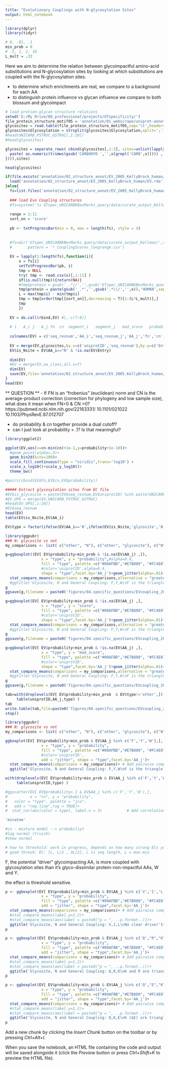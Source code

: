 ```yaml
---
title: "Evolutionary Couplings with N-glycosylation Sites"
output: html_notebook
---
```


```r
library(dplyr)
library(tidyr)

# 0, .01, .1
min_prob = 0
# .5, 1, 2, 10
L_mult = .33
```


Here we aim to determine the relation between glycoimpactful amino-acid substitutions and N-glycosylation sites by looking at which substitutions are coupled with the N-glycosylation sites. 

- to determine which enrichments are real, we compare to a background for each AA
- to distinguish protein influence vs glycan influence we compare to both blossum and glycoimpact

```r
# load protien-glycan structure relations
setwd('G:/My Drive/00_professional/projects/GTspecificity/')
file_protein_structure_motif05 = 'annotation/01_webscrape/uniprot-annotation_type_carbohyd-organism_human-filtered-reviewed.tsv'
glycosites = read.table(file_protein_structure_motif05,sep='\t',header=T,fill=T)[,-c(3:6)]
glycosites$Glycosylation = strsplit(glycosites$Glycosylation,split=';')
#head(UNICARB_PSTRUC_GSTRUC[,1:10])
#head(glycosites)

glycosites = separate_rows( cbind(glycosites[,1:3], sites=unlist(lapply( glycosites$Glycosylation , function(x){
  paste( as.numeric(trimws(gsub('CARBOHYD ','',x[grepl('CARB',x)]))) , collapse=',')
}))),sites)

head(glycosites)
```
```r
if(file.exists('annotation/02_structure_annot/EV_2005_KellyBrock_human/EV.rda')){
  load('annotation/02_structure_annot/EV_2005_KellyBrock_human/EV.rda')
}else{
  fs=list.files('annotation/02_structure_annot/EV_2005_KellyBrock_human/ec_files',full.names = T)
  
  ### load Evo Coupling structures
  #fs=system('ls GTspec_UNICARBKBevMarks_query/data/curate_output_Kellman/*/*_CouplingScores_longrange.csv',intern = T)
  
  range = 1:11
  sort_on = 'score'
  
  pb <- txtProgressBar(min = 0, max = length(fs), style = 3)
  
  
  #fs=dir('GTspec_UNICARBKBevMarks_query/data/curate_output_Kellman/',recursive = T,full.names = T,
  #       pattern = '*_CouplingScores_longrange.csv')
  
  EV = lapply(1:length(fs),function(i){
      x = fs[i]
      setTxtProgressBar(pb, i)
      tmp = NULL
      try( tmp <- read.csv(x)[,1:11] )
      if(is.null(tmp)){return(NA)}
      #tmp$protein = gsub('_.*|/','',gsub('GTspec_UNICARBKBevMarks_query/data/curate_output_Kellman/','',x))
      tmp$protein = paste(gsub('_.*','',gsub('.*\\/','',x)),'HUMAN',sep='_')
      L = max(tmp$i) - min(tmp$i)
      tmp = tmp[order(tmp[[sort_on]],decreasing = T)[1:(L*L_mult)],]
      tmp
      })
  
  EV = do.call(rbind,EV) #[,-c(7:8)]
  
  # i	A_i	j	A_j	fn	cn	segment_i	segment_j	mad_score	probability	score
  
  colnames(EV) = c('seq_resnum','AA_i','seq_resnum_j','AA_j','fn','cn','segment_i','segment_j','mad_score','probability','score','uniprotID')
  
  EV = merge(EV,glycosites,by.x=c('uniprotID','seq_resnum'),by.y=c('Entry.name','sites'),all.x=T)
  EV$is_Nsite = EV$AA_i=="N" & !is.na(EV$Entry)
  
  dim(EV)
  #EV = merge(EV,aa_class,all.x=T)
  dim(EV)
  save(EV,file='annotation/02_structure_annot/EV_2005_KellyBrock_human/EV.rda')
}
head(EV)


```


** QUESTION **
- If FN is an "frobenius" (euclidean) norm and CN is the average-product correction (correction for phylogeny and low sample size), what does it mean when FN=0 & CN >0?
https://pubmed.ncbi.nlm.nih.gov/22163331/
10.1101/021022
10.1103/PhysRevE.87.012707

- do probability & cn together provide a dual cutoff?
- can I just look at probability > .1? Is that meaningful?
```r
library(ggplot2)

ggplot(EV,aes(x=cn-min(cn)+1e-1,y=probability+1e-10))+
  #geom_point(alpha=.3)+
  geom_bin2d(bins=100)+
  scale_fill_continuous(type = "viridis",trans='log10') +
  scale_x_log10()+scale_y_log10()+
  theme_bw()

#pairs(cbind(EV$fn,EV$cn,EV$probability))
```


```r
##### Extract glycosylation sites from EC file
#EV$is_glycosite = paste(EV$seq_resnum,EV$uniprotID) %in% paste(UNICARB_PSTRUC_GSTRUC$seq_resnum,UNICARB_PSTRUC_GSTRUC$uniprotID)
#EV_UPG = merge(EV,UNICARB_PSTRUC_GSTRUC)
#head(EV_UPG[,1:20])
#EV$seq_resnum
head(EV)
table(EV$is_Nsite,EV$AA_i)

EV$type = factor(ifelse(EV$AA_i=='N',ifelse(EV$is_Nsite,'glycosite','N'),'other'))

```
```r
library(ggpubr)
### N: glycosite vs not
my_comparisons <- list( c("other", "N"), c("other", "glycosite"), c("N", "glycosite") )[c(3,1,2)]

g=ggboxplot((EV[ EV$probability>min_prob & !is.na(EV$AA_j) ,]),
                x = "type", y = "probability",#alpha=0.4,
                fill = "type", palette =c("#00AFBB","#E7B800", "#FC4E07"),
                #color='uniprotID',alpha=0.4,
                shape = "type",facet.by='AA_j')+geom_jitter(alpha=.01)+ylim(0,1.5)+
  stat_compare_means(comparisons = my_comparisons,alternative = "greater")#+ # Add pairwise comparisons p-value
  #ggtitle('Glycosite, N and General Coupling: F,Y,W\nF is the triangle driver?')+ylim(c(0,1.3))
g
ggsave(g,filename = paste0('figures/04.specific_questions/EVcoupling_2005/allAAj.prob.L',L_mult,'.minP.',min_prob,'.pdf'),height=10,width=10)

g=ggboxplot(EV[ EV$probability>min_prob & !is.na(EV$AA_j) ,],
                x = "type", y = "score",
                fill = "type", palette =c("#00AFBB","#E7B800", "#FC4E07"),
                #color='uniprotID',
                shape = "type",facet.by='AA_j')+geom_jitter(alpha=.01)+
  stat_compare_means(comparisons = my_comparisons,alternative = "greater")#+ # Add pairwise comparisons p-value
  #ggtitle('Glycosite, N and General Coupling: F,Y,W\nF is the triangle driver?')+ylim(c(0,1.3))
g
ggsave(g,filename = paste0('figures/04.specific_questions/EVcoupling_2005/allAAj.score.L',L_mult,'.minP.',min_prob,'.pdf'),height=10,width=10)

g=ggboxplot(EV[ EV$probability>min_prob & !is.na(EV$AA_j) ,],
                x = "type", y = "mad_score",
                fill = "type", palette =c("#00AFBB","#E7B800", "#FC4E07"),
                #color='uniprotID',
                shape = "type",facet.by='AA_j')+geom_jitter(alpha=.01)+
  stat_compare_means(comparisons = my_comparisons,alternative = "greater")#+ # Add pairwise comparisons p-value
  #ggtitle('Glycosite, N and General Coupling: F,Y,W\nF is the triangle driver?')+ylim(c(0,1.3))
g
ggsave(g,filename = paste0('figures/04.specific_questions/EVcoupling_2005/allAAj.mad_score.L',L_mult,'.minP.',min_prob,'.pdf'),height=10,width=10)

tab=with(droplevels(EV[ EV$probability>min_prob  & EV$type!='other',]),
     table(uniprotID,AA_j,type) )
tab
write.table(tab,file=paste0('figures/04.specific_questions/EVcoupling_2005/allAAj.L',L_mult,'.minP.',min_prob,'.ProtCounts.txt'))
stop()
```

```r
library(ggpubr)
### N: glycosite vs not
my_comparisons <- list( c("other", "N"), c("other", "glycosite"), c("N", "glycosite") )[c(3,1,2)]

ggboxplot(EV[ EV$probability>min_prob & EV$AA_j %in% c('F','Y','W'),],
                x = "type", y = "probability",
                fill = "type", palette =c("#00AFBB","#E7B800", "#FC4E07"),
                #color='uniprotID',
                add = "jitter", shape = "type",facet.by='AA_j')+
  stat_compare_means(comparisons = my_comparisons)+ # Add pairwise comparisons p-value
  ggtitle('Glycosite, N and General Coupling: F,Y,W\nF is the triangle driver?')+ylim(c(0,1.3))

with(droplevels(EV[ EV$probability>min_prob & EV$AA_j %in% c('F','Y','W') & EV$type!='other',]),
     table(uniprotID,type) )

#ggscatter(EV[ EV$probability>.1 & EV$AA_j %in% c('F','Y','W'),], 
#          x = "cn", y = "probability",
#   color = "type", palette = "jco",
#   add = "reg.line",rug = TRUE)+
#  stat_cor(aes(color = type), label.x = 3)           # Add correlation coefficient

'minatom'

#cn - mixture model --> probabiliyt
#log normal (truish)
#skew normal

# how to threshold: work in progress, depends on how many strong ECs you get
# good thresh: EC: [L, L/2 , 3L/2], L is seq length, L = max-min 

```

F, the potential "driver" glycoimpacting AA, is more coupled with glycosylation sites than it's glyco-dissimilar protein-non-impactful AAs, W and Y.

the effect is threshold sensitive.


```r
p <- ggboxplot(EV[ EV$probability>min_prob & EV$AA_j %in% c('V','I','L'),],
                x = "type", y = "probability",
                fill = "type", palette =c("#00AFBB","#E7B800", "#FC4E07"),
                add = "jitter", shape = "type",facet.by='AA_j')+
  stat_compare_means(comparisons = my_comparisons)+ # Add pairwise comparisons p-value
  #stat_compare_means(label.y=1.2)+
  #stat_compare_means(aes(label = paste0("p = ", ..p.format..)))+
  ggtitle('Glycosite, N and General Coupling: V,I,L\nNo clear driver')+ylim(c(0,1.3))
p
```

```r
p <- ggboxplot(EV[ EV$probability>min_prob & EV$AA_j %in% c('Q',"R","K"),],
                x = "type", y = "probability",
                fill = "type", palette =c("#00AFBB","#E7B800", "#FC4E07"),
                add = "jitter", shape = "type",facet.by='AA_j')+
  stat_compare_means(comparisons = my_comparisons)+ # Add pairwise comparisons p-value
  #stat_compare_means(label.y=1.2)+
  #stat_compare_means(aes(label = paste0("p = ", ..p.format..)))+
  ggtitle('Glycosite, N and General Coupling: Q,R,K\nK and R are triangle drivers')+ylim(c(0,1.3))
p
```


```r
p <- ggboxplot(EV[ EV$probability>min_prob & EV$AA_j %in% c('Q',"E","K"),],
                x = "type", y = "probability",
                fill = "type", palette =c("#00AFBB","#E7B800", "#FC4E07"),
                add = "jitter", shape = "type",facet.by='AA_j')+
  stat_compare_means(comparisons = my_comparisons)+ # Add pairwise comparisons p-value
  #stat_compare_means(label.y=1.2)+
  #stat_compare_means(aes(label = paste0("p = ", ..p.format..)))+
  ggtitle('Glycosite, N and General Coupling: Q,K,E\nK (&E) are triangle drivers')+ylim(c(0,1.3))
p
```


Add a new chunk by clicking the *Insert Chunk* button on the toolbar or by pressing *Ctrl+Alt+I*.

When you save the notebook, an HTML file containing the code and output will be saved alongside it (click the *Preview* button or press *Ctrl+Shift+K* to preview the HTML file).
